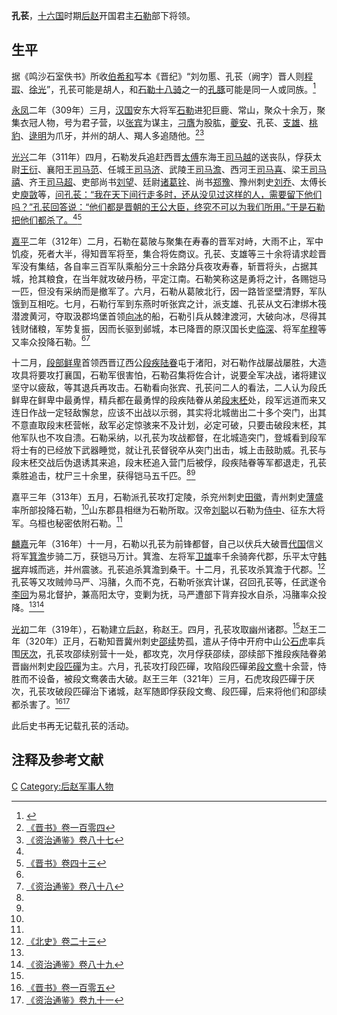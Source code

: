 '''孔苌'''{{BD|3世纪||4世纪|catIdx=K}}，[[十六国|十六国]]时期[[后赵|后赵]]开国君主[[石勒|石勒]]部下将领。

== 生平 ==
据《鸣沙石室佚书》所收[[伯希和|伯希和]]写本《晋纪》“刘勿慝、孔苌（阙字）晋人则[[程遐|程瑕]]、[[徐光_(十六国)|徐光]]”，孔苌可能是胡人，和[[石勒十八骑|石勒十八骑]]之一的[[孔豚|孔豚]]可能是同一人或同族。<ref>{{Cite web |url=http://www.doc88.com/p-0012453203428.html |title=陈勇《后赵羯胡为流寓河北之并州杂胡说》 |access-date=2021-03-25 |archive-date=2021-05-21 |archive-url=https://web.archive.org/web/20210521125524/http://www.doc88.com/p-0012453203428.html |dead-url=no }}</ref>

[[永凤|永凤]]二年（309年）三月，[[前赵|汉国]]安东大将军[[石勒|石勒]]进犯巨鹿、常山，聚众十余万，聚集衣冠人物，号为君子营，以[[张宾|张宾]]为谋主，[[刁膺|刁膺]]为股肱，[[夔安|夔安]]、孔苌、[[支雄|支雄]]、[[桃豹|桃豹]]、[[逯明|逯明]]为爪牙，并州的胡人、羯人多追随他。<ref name=JS104>[[:s:晋书/卷104|《晋书》卷一百零四]]</ref><ref name=ZZTJ87>[[:s:资治通鉴/卷087|《资治通鉴》卷八十七]]</ref>

[[光兴_(前赵)|光兴]]二年（311年）四月，石勒发兵追赶西晋[[太傅|太傅]]东海王[[司马越|司马越]]的送丧队，俘获太尉[[王衍_(西晋)|王衍]]、襄阳王[[司马范|司马范]]、任城王[[司马济|司马济]]、武陵王[[司马澹|司马澹]]、西河王[[司马喜_(西晋)|司马喜]]、梁王[[司马禧|司马禧]]、齐王[[司马超_(齐王)|司马超]]、吏部尚书[[刘望_(西晋)|刘望]]、廷尉[[诸葛铨|诸葛铨]]、尚书[[郑豫|郑豫]]、豫州刺史[[刘乔|刘乔]]、太傅长史[[庾敳|庾敳]]等，[[寧平城之戰|问孔苌：“我在天下间行走多时，还从没见过这样的人，需要留下他们吗？”孔苌回答说：“他们都是晋朝的王公大臣，终究不可以为我们所用。”于是石勒把他们都杀了。]]<ref name=ZZTJ87/><ref>[[:s:晋书/卷043|《晋书》卷四十三]]</ref>

[[嘉平_(刘聪)|嘉平]]二年（312年）二月，石勒在葛陂与聚集在寿春的晋军对峙，大雨不止，军中饥疫，死者大半，得知晋军将至，集合将佐商议。孔苌、支雄等三十余将请求趁晋军没有集结，各自率三百军队乘船分三十余路分兵夜攻寿春，斩晋将头，占据其城，抢其粮食，在当年就攻破丹杨，平定江南。石勒笑称这是勇将之计，各赐铠马一匹，但没有采纳而是撤军了。六月，石勒从葛陂北行，因一路皆坚壁清野，军队饿到互相吃。七月，石勒行军到东燕时听张宾之计，派支雄、孔苌从文石津绑木筏潜渡黄河，夺取汲郡坞堡首领[[向冰|向冰]]的船，石勒引兵从棘津渡河，大破向冰，尽得其钱财储粮，军势复振，因而长驱到邺城，本已降晋的原汉国长史[[临深|临深]]、将军[[牟穆|牟穆]]等又率众投降石勒。<ref name=JS104/><ref name=ZZTJ88>[[:s:资治通鉴/卷088|《资治通鉴》卷八十八]]</ref>

十二月，[[段部鲜卑|段部鲜卑]]首领西晋辽西公[[段疾陆眷|段疾陆眷]]屯于渚阳，对石勒作战屡战屡胜，大造攻具将要攻打襄国，石勒军很害怕，石勒召集将佐合计，说要全军决战，诸将建议坚守以疲敌，等其退兵再攻击。石勒看向张宾、孔苌问二人的看法，二人认为段氏鲜卑在鲜卑中最勇悍，精兵都在最勇悍的段疾陆眷从弟[[段末柸|段末柸]]处，段军远道而来又连日作战一定轻敌懈怠，应该不出战以示弱，其实将北城凿出二十多个突门，出其不意直取段末柸营帐，敌军必定惊骇来不及计划，必定可破，只要击破段末柸，其他军队也不攻自溃。石勒采纳，以孔苌为攻战都督，在北城造突门，登城看到段军将士有的已经放下武器睡觉，就让孔苌督锐卒从突门出击，城上击鼓助威。孔苌与段末柸交战后伪退诱其来追，段末柸追入营门后被俘，段疾陆眷等军都退走，孔苌乘胜追击，枕尸三十余里，获得铠马五千匹。<ref name=JS104/><ref name=ZZTJ88/>

嘉平三年（313年）五月，石勒派孔苌攻打定陵，杀兖州刺史[[田徽|田徽]]，青州刺史[[薄盛|薄盛]]率所部投降石勒，<ref name=JS104/>山东郡县相继为石勒所取。汉帝[[刘聪|刘聪]]以石勒为[[侍中|侍中]]、征东大将军。乌桓也秘密依附石勒。<ref name=ZZTJ88/>

[[麟嘉_(前赵)|麟嘉]]元年（316年）十一月，石勒以孔苌为前锋都督，自己以伏兵大破晋[[代_(十六国)|代国]]信义将军[[箕澹|箕澹]]步骑二万，获铠马万计。箕澹、左将军[[卫雄|卫雄]]率千余骑奔代郡，乐平太守[[韩据|韩据]]弃城而逃，并州震骇。孔苌追杀箕澹到桑干。十二月，孔苌攻杀箕澹于代郡。<ref>[[:s:北史/卷023|《北史》卷二十三]]</ref>孔苌等又攻贼帅马严、冯䐗，久而不克，石勒听张宾计谋，召回孔苌等，任武遂令[[李回_(后赵)|李回]]为易北督护，兼高阳太守，变剿为抚，马严遭部下背弃投水自杀，冯䐗率众投降。<ref name=JS104/><ref>[[:s:资治通鉴/卷089|《资治通鉴》卷八十九]]</ref>

[[光初|光初]]二年（319年），石勒建立[[后赵|后赵]]，称赵王。四月，孔苌攻取幽州诸郡。<ref name=JS104/>赵王二年（320年）正月，石勒知晋冀州刺史[[邵续|邵续]]势孤，遣从子侍中开府中山公[[石虎|石虎]]率兵围[[厌次|厌次]]，孔苌攻邵续别营十一处，都攻克，次月俘获邵续，邵续部下推段疾陆眷弟晋幽州刺史[[段匹磾|段匹磾]]为主。六月，孔苌攻打段匹磾，攻陷段匹磾弟[[段文鸯|段文鸯]]十余营，恃胜而不设备，被段文鸯袭击大破。赵王三年（321年）三月，石虎攻段匹磾于厌次，孔苌攻破段匹磾治下诸城，赵军随即俘获段文鸯、段匹磾，后来将他们和邵续都杀害了。<ref>[[:s:晋书/卷105|《晋书》卷一百零五]]</ref><ref>[[:s:资治通鉴/卷091|《资治通鉴》卷九十一]]</ref>

此后史书再无记载孔苌的活动。

== 注释及参考文献 ==
{{reflist}}

[[Category:孔姓|C]]
[[Category:后赵军事人物|Category:后赵军事人物]]